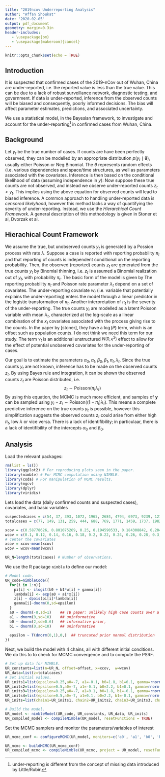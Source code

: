 ```yaml
---
title: "2019ncov Underreporting Analysis"
author: "Affan Shoukat"
date: '2020-02-05'
output: pdf_document
geometry: margin=0.3in
header-includes:
   - \usepackage{bm}
   - \usepackage[makeroom]{cancel}
---
```


```r
knitr::opts_chunk$set(echo = TRUE)
```

## Introduction 
It is suspected that confirmed cases of the 2019-nCov out of Wuhan, China are under-reported, i.e. the reported value is less than the true value. This can be due to a lack of robust surveillance network, diagnostic testing, and government. If data is under-reported, inference from the observed counts will be biased and consequently, poorly informed decisions. The bias will affect parameter estimates, predictions, and associated uncertainty. 

We use a statistical model, in the Bayesian framework, to investigate and account for the under-reporting^[under-reporting is different from the concept of missing data introduced by Little/Rubin] in confirmed cases from Wuhan, China. 

## Background
Let $y_t$ be the true number of cases. If counts are have been perfectly observed, they can be modelled by an appropriate distribution $p(y_t \mid \mathbf{\theta})$, usually either Poisson or Neg Binomial. The $\theta$ represents random effects (i.e. various dependencies and space/time structures, as well as parameters associated with the covariates. Inference is then based on the conditional likelihood of data (assuming independence in $y$): 
\begin{equation}
  p(\mathbf{y} \mid \pmb{\theta}) = \prod_t p(y_t \mid \theta)
\end{equation}
Now suppose these true counts are not observed, and instead we observe under-reported counts $z_t < y_t$. This implies using the above equation for observed counts will lead to biased inference. A common approach to handling under-reported data is *censored likelyhood*, however this method lacks a way of quantifying the severity of under-reporting. Instead, we use the *Hierarchical Count Framework*. A general description of this methodology is given in Stoner et al, Dvorzak et al.

## Hierachical Count Framework 
We assume the true, but unobserved counts $y_t$ is generated by a Possion process with rate $\lambda$. Suppose a case is reported with reporting probability $\pi_t$ and that reporting of counts is independent conditional on the reporting probability. Then, the observed (reported) counts $z_t$ are generated from the true counts $y_t$ by Binomial thinning, i.e. $z_t$ is assumed a Binomial realization out of $y_t$, with probability $\pi_t$. The basic form of the model is given by 
\begin{align}
  z_{t} \mid y_t, \gamma_t &\sim \text{Binomial}(\pi_t, y_t) \\
  \log\left( \frac{\pi_t}{1 - \pi_t} \right) &= \beta_0 + \beta_1 w_t + \gamma_t \\ 
  y_t \mid \lambda_t &\sim \text{Poisson}(\lambda_t) \\
  \log(\lambda_t) &= \cancel{\log(P)} + \alpha_0 + \alpha_1 x_t
\end{align}
The reporting probability $\pi_t$ and Poisson rate parameter $\lambda_t$ depend on a set of covariates. The under-reporting covariate $w_t$ (i.e. variable that potentially explains the under-reporting) enters the model through a linear predictor in the logistic transformation of $\pi_t$. Another interpretation of $\pi_t$ is the severity of the under-reporting. The true counts $y_t$ are modelled as a latent Poisson variable with mean $\lambda_t$, characterized at the log-scale as a linear combination of the $x_t$ covariates associated with the process giving rise to the counts. In the paper by [stoner], they have a $\log(P)$ term, which is an offset such as population counts. I do not think we need this term for our study. The term $\gamma_t$ is an additional unstructured $N(0, \epsilon^2)$ effect to allow for the effect of potential unobserved covariates for the under-reporting of cases. 

Our goal is to estimate the parameters $\alpha_0, \alpha_1, \beta_0, \beta_1, \pi_t, \lambda_t$. Since the true counts $y_t$ are not known, inference has to be made on the observed counts $z_t$. By using Bayes rule and integration, it can be shown the observed counts $z_t$ are Poisson distributed, i.e. $$ z_t \sim \text{Poisson}(\pi_t \lambda_t) $$ By using this equation, the MCMC is much more efficient, and samples of $\mathbf{y}$ can be sampled using $y_t - z_t \sim \text{Poisson}((1 - \pi_t)\lambda_t)$. This means a complete predictive inference on the true counts $y_t$ is possible, however this simplification suggests the observed counts $z_t$ could arise from either high $\pi_t$, low $\lambda$ or vice versa. There is a lack of identifibility; in particulaar, there is a lack of identifibility of the intercepts $\alpha_0$ and $\beta_0$.  

## Analysis
Load the relevant packages:
```r
rm(list = ls())
library(ggplot2) # For reproducing plots seen in the paper.
library(nimble) # For MCMC computation using NIMBLE.
library(coda) # For manipulation of MCMC results.
library(mgcv)
library(dplyr)
library(viridis)
```
Lets load the data (daily confirmed counts and suspected cases), covariates, and basic variables
```r
suspectedcases = c(54, 37, 393, 1072, 1965, 2684, 4794, 6973, 9239, 12167, 15238, 17988)
totalcases = c(77, 149, 131, 259, 444, 688, 769, 1771, 1459, 1737, 1982, 2102)

xcov = c(0.58778626, 0.801075269, 0.25, 0.194590533, 0.184308842, 0.204033215, 0.138234765,	0.202538884, 0.136380632, 0.124928078, 0.115098722, 0.104629169)
wcov = c(0.1, 0.12, 0.14, 0.16, 0.18, 0.2, 0.22, 0.24, 0.26, 0.28, 0.3, 0.32)
# center the covariates
xcov = xcov-mean(xcov)
wcov = wcov-mean(wcov)

UR_N=length(totalcases) # Number of observations.
```
We use the R package `nimble` to define our model: 
```r
# Model code.
UR_code=nimbleCode({ 
  for(i in 1:n){
    pi[i] <- ilogit(b0 + b1*w[i] + gamma[i])
    lambda[i] <- exp(a0 + a1*x[i])
    z[i] ~ dpois(pi[i]*lambda[i])
    gamma[i]~dnorm(0,sd=epsilon)
  }
  a0 ~ dnorm(-8,sd=1)    ## TB paper: unlikely high case counts over a million
  a1 ~ dnorm(0,sd=10)    ## uninformative
  b0 ~ dnorm(2,sd=0.6)   ## informative prior, 
  b1 ~ dnorm(0,sd=10)    ## uninformative
  
  epsilon ~ T(dnorm(0,1),0,)  ## truncated prior normal distribution 
})
```
Next, we build the model with 4 chains, all with different initial conditions. We do this to to check for MCMC convergence and to compute the PSRF.
```r
# Set up data for NIMBLE.
UR_constants=list(n=UR_N, offset=offset, x=xcov,  w=wcov)
UR_data=list(z=totalcases)
# Set initial values.
UR_inits1=list(epsilon=0.25,a0=-7, a1=-0.1, b0=1.8, b1=0.1, gamma=rnorm(UR_N,0,0.25))
UR_inits2=list(epsilon=0.5,a0=-7, a1=-0.1, b0=2.2, b1=0.1, gamma=rnorm(UR_N,0,0.25))
UR_inits3=list(epsilon=0.25,a0=-7, a1=0.1, b0=1.8, b1=-0.1, gamma=rnorm(UR_N,0,0.25))
UR_inits4=list(epsilon=0.5,a0=-7, a1=0.1, b0=2.2, b1=-0.1, gamma=rnorm(UR_N,0,0.25))
UR_inits=list(chain1=UR_inits1, chain2=UR_inits2, chain3=UR_inits3, chain4=UR_inits4)

# Build the model.
UR_model <- nimbleModel(UR_code, UR_constants, UR_data, UR_inits)
UR_compiled_model <- compileNimble(UR_model, resetFunctions = TRUE)
```
Set the MCMC samplers and monitor the parameters/variables of interest
```r
UR_mcmc_conf <- configureMCMC(UR_model, monitors=c('a0', 'a1', 'b0', 'b1', 'epsilon', 'pi','lambda'),useConjugacy = TRUE)

UR_mcmc <- buildMCMC(UR_mcmc_conf)
UR_compiled_mcmc <- compileNimble(UR_mcmc, project = UR_model, resetFunctions = TRUE)
```